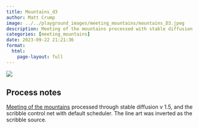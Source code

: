 ```yaml
---
title: Mountains_d3
author: Matt Crump
image: ../../playground_images/meeting_mountains/mountains_D3.jpeg
description: Meeting of the mountains processed with stable diffusion
categories: [meeting_mountains]
date: 2023-09-22 21:21:36
format:
  html:
    page-layout: full
---
```


![](../../playground_images/meeting_mountains/mountains_D3.jpeg)

## Process notes

[Meeting of the mountains](hhttps://www.crumplab.com/things/things/Colorlands/Meeting_Of_The_Mountains.html) processed through stable diffusion v 1.5, and the scribble control net with default scheduler. The line art was inverted as the scribble source.

